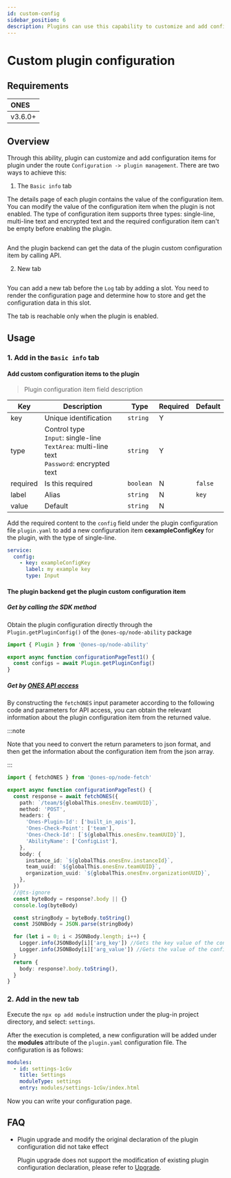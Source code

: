 ```yaml
---
id: custom-config
sidebar_position: 6
description: Plugins can use this capability to customize and add configuration options for plugins under 'Configuration -> Plugin Management'.
---
```




# Custom plugin configuration

## Requirements

| ONES    |
| :------ |
| v3.6.0+ |

## Overview

Through this ability, plugin can customize and add configuration items for plugin under the route `Configuration -> plugin management`. There are two ways to achieve this:

1. The `Basic info` tab

The details page of each plugin contains the value of the configuration item. You can modify the value of the configuration item when the plugin is not enabled.
The type of configuration item supports three types: single-line, multi-line text and encrypted text and the required configuration item can't be empty before enabling the plugin.

<Image img={customConfig1} />

And the plugin backend can get the data of the plugin custom configuration item by calling API.

2. New tab

<Image img={customConfig2} />

You can add a new tab before the `Log` tab by adding a slot. You need to render the configuration page and determine how to store and get the configuration data in this slot.

The tab is reachable only when the plugin is enabled.

## Usage

### 1. Add in the `Basic info` tab

#### Add custom configuration items to the plugin

> Plugin configuration item field description

| Key      | Description                                                                                                | Type      | Required | Default |
| -------- | ---------------------------------------------------------------------------------------------------------- | --------- | -------- | ------- |
| key      | Unique identification                                                                                      | `string`  | Y        |         |
| type     | Control type<br /> `Input`: single-line <br />`TextArea`: multi-line text<br /> `Password`: encrypted text | `string`  | Y        |         |
| required | Is this required                                                                                           | `boolean` | N        | `false` |
| label    | Alias                                                                                                      | `string`  | N        | `key`   |
| value    | Default                                                                                                    | `string`  | N        |         |

Add the required content to the `config` field under the plugin configuration file `plugin.yaml` to add a new configuration item **cexampleConfigKey** for the plugin, with the type of single-line.

```yaml title="config/plugin.yaml"
service:
  config:
    - key: exampleConfigKey
      label: my example key
      type: Input
```

#### The plugin backend get the plugin custom configuration item

##### Get by calling the SDK method

Obtain the plugin configuration directly through the `Plugin.getPluginConfig()` of the `@ones-op/node-ability` package

```typescript
import { Plugin } from '@ones-op/node-ability'

export async function configurationPageTest1() {
  const configs = await Plugin.getPluginConfig()
}
```

##### Get by [ONES API access](../business/ONES-API/ONES-API-access.md)

By constructing the `fetchONES` input parameter according to the following code and parameters for API access, you can obtain the relevant information about the plugin configuration item from the returned value.

:::note

Note that you need to convert the return parameters to json format, and then get the information about the configuration item from the json array.

:::

```typescript
import { fetchONES } from '@ones-op/node-fetch'

export async function configurationPageTest() {
  const response = await fetchONES({
    path: `/team/${globalThis.onesEnv.teamUUID}`,
    method: 'POST',
    headers: {
      'Ones-Plugin-Id': ['built_in_apis'],
      'Ones-Check-Point': ['team'],
      'Ones-Check-Id': [`${globalThis.onesEnv.teamUUID}`],
      'AbilityName': ['ConfigList'],
    },
    body: {
      instance_id: `${globalThis.onesEnv.instanceId}`,
      team_uuid: `${globalThis.onesEnv.teamUUID}`,
      organization_uuid: `${globalThis.onesEnv.organizationUUID}`,
    },
  })
  //@ts-ignore
  const byteBody = response?.body || {}
  console.log(byteBody)

  const stringBody = byteBody.toString()
  const JSONBody = JSON.parse(stringBody)

  for (let i = 0; i < JSONBody.length; i++) {
    Logger.info(JSONBody[i]['arg_key']) //Gets the key value of the configuration item
    Logger.info(JSONBody[i]['arg_value']) //Gets the value of the configuration item
  }
  return {
    body: response?.body.toString(),
  }
}
```

### 2. Add in the new tab

Execute the `npx op add module` instruction under the plug-in project directory, and select: `settings`.

After the execution is completed, a new configuration will be added under the **modules** attribute of the `plugin.yaml` configuration file. The configuration is as follows:

```yaml
modules:
  - id: settings-1cGv
    title: Settings
    moduleType: settings
    entry: modules/settings-1cGv/index.html
```

Now you can write your configuration page.

## FAQ

- Plugin upgrade and modify the original declaration of the plugin configuration did not take effect

  Plugin upgrade does not support the modification of existing plugin configuration declaration, please refer to [Upgrade](../../guide/upgrade#service.config).
